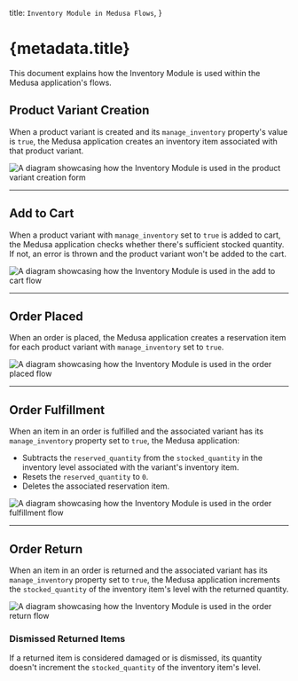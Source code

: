   title: `Inventory Module in Medusa Flows`,
}

# {metadata.title}

This document explains how the Inventory Module is used within the Medusa application's flows.

## Product Variant Creation

When a product variant is created and its `manage_inventory` property's value is `true`, the Medusa application creates an inventory item associated with that product variant.

![A diagram showcasing how the Inventory Module is used in the product variant creation form](https://res.cloudinary.com/dza7lstvk/image/upload/v1709661511/Medusa%20Resources/inventory-product-create_khz2hk.jpg)

---

## Add to Cart

When a product variant with `manage_inventory` set to `true` is added to cart, the Medusa application checks whether there's sufficient stocked quantity. If not, an error is thrown and the product variant won't be added to the cart.

![A diagram showcasing how the Inventory Module is used in the add to cart flow](https://res.cloudinary.com/dza7lstvk/image/upload/v1709711645/Medusa%20Resources/inventory-cart-flow_achwq9.jpg)

---

## Order Placed

When an order is placed, the Medusa application creates a reservation item for each product variant with `manage_inventory` set to `true`.

![A diagram showcasing how the Inventory Module is used in the order placed flow](https://res.cloudinary.com/dza7lstvk/image/upload/v1709712005/Medusa%20Resources/inventory-order-placed_qdxqdn.jpg)

---

## Order Fulfillment

When an item in an order is fulfilled and the associated variant has its `manage_inventory` property set to `true`, the Medusa application:

- Subtracts the `reserved_quantity` from the `stocked_quantity` in the inventory level associated with the variant's inventory item.
- Resets the `reserved_quantity` to `0`.
- Deletes the associated reservation item.

![A diagram showcasing how the Inventory Module is used in the order fulfillment flow](https://res.cloudinary.com/dza7lstvk/image/upload/v1709712390/Medusa%20Resources/inventory-order-fulfillment_o9wdxh.jpg)

---

## Order Return

When an item in an order is returned and the associated variant has its `manage_inventory` property set to `true`, the Medusa application increments the `stocked_quantity` of the inventory item's level with the returned quantity.

![A diagram showcasing how the Inventory Module is used in the order return flow](https://res.cloudinary.com/dza7lstvk/image/upload/v1709712457/Medusa%20Resources/inventory-order-return_ihftyk.jpg)

### Dismissed Returned Items

If a returned item is considered damaged or is dismissed, its quantity doesn't increment the `stocked_quantity` of the inventory item's level.